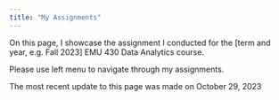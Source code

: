 ```yaml
---
title: "My Assignments"
---
```


On this page, I showcase the assignment I conducted for the [term and year, e.g. Fall 2023] EMU 430 Data Analytics course.

Please use left menu to navigate through my assignments.

The most recent update to this page was made on October 29, 2023

